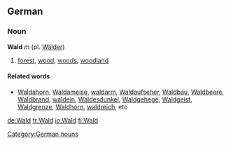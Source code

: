 ==German==
===Noun===
'''Wald''' ''m'' (pl. [[Wälder]])
#[[forest]], [[wood]], [[woods]], [[woodland]]

====Related words====
*[[Waldahorn]], [[Waldameise]], [[waldarm]], [[Waldaufseher]], [[Waldbau]], [[Waldbeere]], [[Waldbrand]], [[waldein]], [[Waldesdunkel]], [[Waldgehege]], [[Waldgeist]], [[Waldgrenze]], [[Waldhorn]], [[waldreich]], etc

[[Category:German nouns]]

[[de:Wald]]
[[fr:Wald]]
[[io:Wald]]
[[fi:Wald]]
